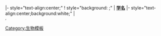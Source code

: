 |- style="text-align:center;"
! style="background: {{{color}}};" | '''[[双名法|学名]]'''
|- style="text-align:center;background:white;"
|'''''{{{binomial_name}}}'''''<br /><small>{{{author}}}, {{{date}}}</small>
<noinclude>[[Category:生物模板]]</noinclude>